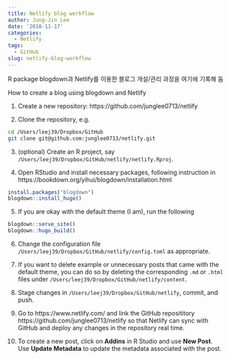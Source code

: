 ```yaml
---
title: Netlify blog workflow
author: Jung-Jin Lee
date: '2018-11-17'
categories:
  - Netlify
tags:
  - GitHub
slug: netlify-blog-workflow
---
```


R package blogdown과 Netlify를 이용한 블로그 개설/관리 과정을 여기에 기록해 둠

How to create a blog using blogdown and Netlify

1. Create a new repository: https://github.com/junglee0713/netlify 

2. Clone the repository, e.g.

```bash
cd /Users/leej39/Dropbox/GitHub
git clone git@github.com:junglee0713/netlify.git 
```

3. (optional) Create an R project, say `/Users/leej39/Dropbox/GitHub/netlify/netlify.Rproj`.

4. Open RStudio and install necessary packages, following instruction in https://bookdown.org/yihui/blogdown/installation.html

```r
install.packages("blogdown")
blogdown::install_hugo()
```

5. If you are okay with the default theme (I am), run the following 

```r
blogdown::serve_site() 
blogdown::hugo_build()
```

6. Change the configuration file `/Users/leej39/Dropbox/GitHub/netlify/config.toml` as appropriate.

7. If you want to delete example or unnecessary posts that came with the default theme, you can do so by deleting the corresponding `.md` or `.html` files under `/Users/leej39/Dropbox/GitHub/netlify/content`.

8. Stage changes in `/Users/leej39/Dropbox/GitHub/netlify`, commit, and push. 

9. Go to https://www.netlify.com/ and link the GitHub reposititory https://github.com/junglee0713/netlify so that Netlify can sync with GitHub and deploy any changes in the repository real time. 

10. To create a new post, click on **Addins** in R Studio and use **New Post**. Use **Update Metadata** to update the metadata associated with the post.



